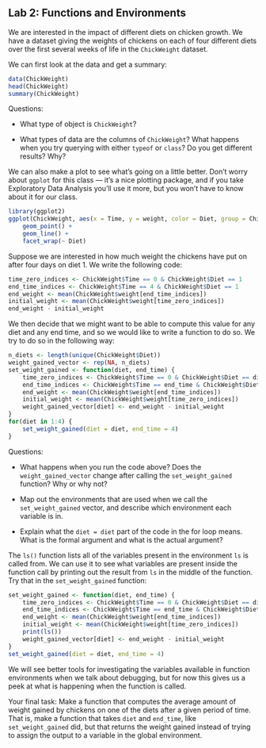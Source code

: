 ## Lab 2: Functions and Environments


We are interested in the impact of different diets on chicken growth.
We have a dataset giving the weights of chickens on each of four different diets over the first several weeks of life in the `ChickWeight` dataset.

We can first look at the data and get a summary:

```r
data(ChickWeight)
head(ChickWeight)
summary(ChickWeight)
```

Questions:

- What type of object is `ChickWeight`?

- What types of data are the columns of `ChickWeight`? What happens when you try querying with either `typeof` or `class`? Do you get different results? Why?

We can also make a plot to see what's going on a little better.
Don't worry about `ggplot` for this class --- it's a nice plotting package, and if you take Exploratory Data Analysis you'll use it more, but you won't have to know about it for our class.
```r
library(ggplot2)
ggplot(ChickWeight, aes(x = Time, y = weight, color = Diet, group = Chick)) +
    geom_point() +
    geom_line() +
    facet_wrap(~ Diet)
```

Suppose we are interested in how much weight the chickens have put on after four days on diet 1.
We write the following code:
```r
time_zero_indices <- ChickWeight$Time == 0 & ChickWeight$Diet == 1
end_time_indices <- ChickWeight$Time == 4 & ChickWeight$Diet == 1
end_weight <- mean(ChickWeight$weight[end_time_indices])
initial_weight <- mean(ChickWeight$weight[time_zero_indices])
end_weight - initial_weight
```

We then decide that we might want to be able to compute this value for any diet and any end time, and so we would like to write a function to do so.
We try to do so in the following way:
```r
n_diets <- length(unique(ChickWeight$Diet))
weight_gained_vector <- rep(NA, n_diets)
set_weight_gained <- function(diet, end_time) {
    time_zero_indices <- ChickWeight$Time == 0 & ChickWeight$Diet == diet
    end_time_indices <- ChickWeight$Time == end_time & ChickWeight$Diet == diet
    end_weight <- mean(ChickWeight$weight[end_time_indices])
    initial_weight <- mean(ChickWeight$weight[time_zero_indices])
    weight_gained_vector[diet] <- end_weight - initial_weight
}
for(diet in 1:4) {
    set_weight_gained(diet = diet, end_time = 4)
}
```

Questions:

- What happens when you run the code above? Does the `weight_gained_vector` change after calling the `set_weight_gained` function? Why or why not?

- Map out the environments that are used when we call the `set_weight_gained` vector, and describe which environment each variable is in.

- Explain what the `diet = diet` part of the code in the for loop means. What is the formal argument and what is the actual argument?

The `ls()` function lists all of the variables present in the environment `ls` is called from.
We can use it to see what variables are present inside the function call by printing out the result from `ls` in the middle of the function.
Try that in the `set_weight_gained` function:
```r
set_weight_gained <- function(diet, end_time) {
    time_zero_indices <- ChickWeight$Time == 0 & ChickWeight$Diet == diet
    end_time_indices <- ChickWeight$Time == end_time & ChickWeight$Diet == diet
    end_weight <- mean(ChickWeight$weight[end_time_indices])
    initial_weight <- mean(ChickWeight$weight[time_zero_indices])
    print(ls())
    weight_gained_vector[diet] <- end_weight - initial_weight
}
set_weight_gained(diet = diet, end_time = 4)
```
We will see better tools for investigating the variables available in function environments when we talk about debugging, but for now this gives us a peek at what is happening when the function is called.

Your final task: Make a function that computes the average amount of weight gained by chickens on one of the diets after a given period of time.
That is, make a function that takes `diet` and `end_time`, like `set_weight_gained` did, but that returns the weight gained instead of trying to assign the output to a variable in the global environment.

